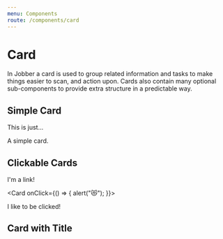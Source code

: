 ```yaml
---
menu: Components
route: /components/card
---
```



# Card

<ComponentStatus stage="rc" responsive="yes" accessible="yes" />

In Jobber a card is used to group related information and tasks to make things
easier to scan, and action upon. Cards also contain many optional sub-components
to provide extra structure in a predictable way.

## Simple Card

<Playground>
  <Card>
    <p>This is just…</p>
    <p>A simple card.</p>
  </Card>
</Playground>

## Clickable Cards

<Playground>
  <Card url="#">
    <p>I'm a link!</p>
  </Card>

  <Card onClick={() => { alert("😻"); }}>
    <p>I like to be clicked!</p>
  </Card>
</Playground>

## Card with Title

<Playground>
  <Card accent="jobColor">
    <Title title="This is an exceptionally long card title" />

    <p>This is the card content.</p>

  </Card>
</Playground>

## Card Properties

<Props of={Card} />

---

## ▸ `Title`

The `Title` defines the title of a card. This is used to provide context as to
the content of the card.

<Playground>
  <Card>
    <Title title="Sample Title" />

  </Card>
</Playground>

<Props of={Title} />

